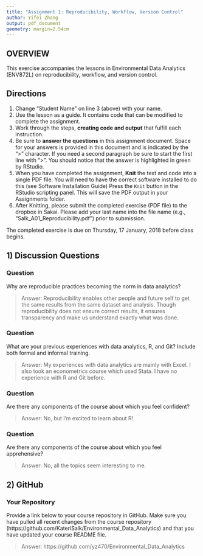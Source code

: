 ```yaml
---
title: "Assignment 1: Reproducibility, Workflow, Version Control"
author: Yifei Zhang
output: pdf_document
geometry: margin=2.54cm
---
```


## OVERVIEW

This exercise accompanies the lessons in Environmental Data Analytics (ENV872L) on reproducibility, workflow, and version control. 

## Directions
1. Change "Student Name" on line 3 (above) with your name.
2. Use the lesson as a guide. It contains code that can be modified to complete the assignment.
3. Work through the steps, **creating code and output** that fulfill each instruction.
4. Be sure to **answer the questions** in this assignment document.
Space for your answers is provided in this document and is indicated by the ">" character.
If you need a second paragraph be sure to start the first line with ">".
You should notice that the answer is highlighted in green by RStudio. 
6. When you have completed the assignment, **Knit** the text and code into a single PDF file.
You will need to have the correct software installed to do this (see Software Installation Guide)
Press the `Knit` button in the RStudio scripting panel.
This will save the PDF output in your Assignments folder.
8. After Knitting, please submit the completed exercise (PDF file) to the dropbox in Sakai. Please add your last name into the file name (e.g., "Salk_A01_Reproducibility.pdf") prior to submission.

The completed exercise is due on Thursday, 17 January, 2018 before class begins.

## 1) Discussion Questions

### Question
Why are reproducible practices becoming the norm in data analytics?

> Answer: Reproducibility enables other people and future self to get the same results from the same dataset and analysis. Though reproducibility does not ensure correct results, it ensures transparency and make us understand exactly what was done.

### Question
What are your previous experiences with data analytics, R, and Git? Include both formal and informal training.

> Answer: My experiences with data analytics are mainly with Excel. I also took an econometrics course which used Stata. I have no experience with R and Git before.

### Question
Are there any components of the course about which you feel confident?

> Answer: No, but I'm excited to learn about R!

### Question
Are there any components of the course about which you feel apprehensive?

> Answer: No, all the topics seem interesting to me.


## 2) GitHub

### Your Repository
Provide a link below to your course repository in GitHub. Make sure you have pulled all recent changes from the course repository (https://github.com/KateriSalk/Environmental_Data_Analytics) and that you have updated your course README file. 

> Answer: https://github.com/yz470/Environmental_Data_Analytics


